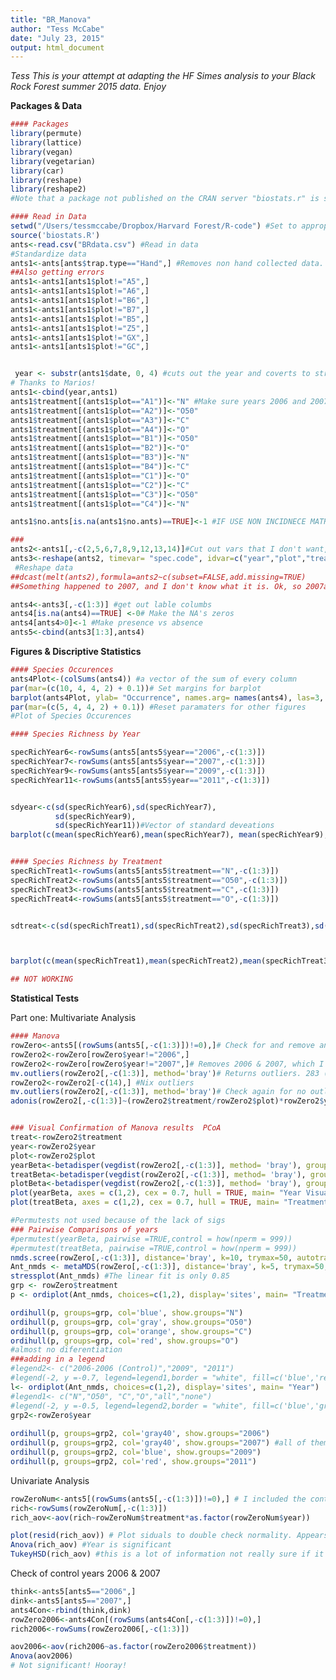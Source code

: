 ```yaml
---
title: "BR_Manova"
author: "Tess McCabe"
date: "July 23, 2015"
output: html_document
---
```


*Tess This is your attempt at adapting the HF Simes analysis to your Black Rock Forest summer 2015 data. Enjoy*



**Packages & Data**

```r
#### Packages
library(permute)
library(lattice)
library(vegan)
library(vegetarian)
library(car)
library(reshape)
library(reshape2)
#Note that a package not published on the CRAN server "biostats.r" is sourced later. For more information please contact Kevin McGarigal of the University of Massachusetts, Amherst

#### Read in Data 
setwd("/Users/tessmccabe/Dropbox/Harvard Forest/R-code") #Set to appropriate local working directory
source('biostats.R')
ants<-read.csv("BRdata.csv") #Read in data
#Standardize data
ants1<-ants[ants$trap.type=="Hand",] #Removes non hand collected data. Is this apropriate? 
##Also getting errors
ants1<-ants1[ants1$plot!="A5",]
ants1<-ants1[ants1$plot!="A6",]
ants1<-ants1[ants1$plot!="B6",]
ants1<-ants1[ants1$plot!="B7",]
ants1<-ants1[ants1$plot!="B5",]
ants1<-ants1[ants1$plot!="Z5",]
ants1<-ants1[ants1$plot!="GX",]
ants1<-ants1[ants1$plot!="GC",]


 year <- substr(ants1$date, 0, 4) #cuts out the year and coverts to string
# Thanks to Marios! 
ants1<-cbind(year,ants1)
ants1$treatment[(ants1$plot=="A1")]<-"N" #Make sure years 2006 and 2007 have treatments
ants1$treatment[(ants1$plot=="A2")]<-"O50"
ants1$treatment[(ants1$plot=="A3")]<-"C"
ants1$treatment[(ants1$plot=="A4")]<-"O"
ants1$treatment[(ants1$plot=="B1")]<-"O50"
ants1$treatment[(ants1$plot=="B2")]<-"O"
ants1$treatment[(ants1$plot=="B3")]<-"N"
ants1$treatment[(ants1$plot=="B4")]<-"C"
ants1$treatment[(ants1$plot=="C1")]<-"O"
ants1$treatment[(ants1$plot=="C2")]<-"C"
ants1$treatment[(ants1$plot=="C3")]<-"O50"
ants1$treatment[(ants1$plot=="C4")]<-"N"

ants1$no.ants[is.na(ants1$no.ants)==TRUE]<-1 #IF USE NON INCIDNECE MATRIX CALCS THIS IS BAD AND DO SOMETHING ELSE

###
ants2<-ants1[,-c(2,5,6,7,8,9,12,13,14)]#Cut out vars that I don't want, and makes sure I don't have NAs
ants3<-reshape(ants2, timevar= "spec.code", idvar=c("year","plot","treatment"), direction="wide")
 #Reshape data
##dcast(melt(ants2),formula=ants2~c(subset=FALSE,add.missing=TRUE)
##Something happened to 2007, and I don't know what it is. Ok, so 2007apears to be all NA's so that's probably it. 

ants4<-ants3[,-c(1:3)] #get out lable columbs
ants4[is.na(ants4)==TRUE] <-0# Make the NA's zeros
ants4[ants4>0]<-1 #Make presence vs absence
ants5<-cbind(ants3[1:3],ants4)
```

**Figures & Discriptive Statistics**

```r
#### Species Occurences 
ants4Plot<-(colSums(ants4)) #a vector of the sum of every column
par(mar=(c(10, 4, 4, 2) + 0.1))# Set margins for barplot
barplot(ants4Plot, ylab= "Occurrence", names.arg= names(ants4), las=3, cex.names=0.8, main="Species Occurence")
par(mar=(c(5, 4, 4, 2) + 0.1)) #Reset paramaters for other figures 
#Plot of Species Occurences

#### Species Richness by Year

specRichYear6<-rowSums(ants5[ants5$year=="2006",-c(1:3)])
specRichYear7<-rowSums(ants5[ants5$year=="2007",-c(1:3)])
specRichYear9<-rowSums(ants5[ants5$year=="2009",-c(1:3)])
specRichYear11<-rowSums(ants5[ants5$year=="2011",-c(1:3)])


sdyear<-c(sd(specRichYear6),sd(specRichYear7),
          sd(specRichYear9),
          sd(specRichYear11))#Vector of standard deveations
barplot(c(mean(specRichYear6),mean(specRichYear7), mean(specRichYear9),mean(specRichYear11)), names.arg= c("2006", "2007","2009","2011"), ylab="Average Species Richness", main= "Species Richness by Year") #Displays the mean number of species per year


#### Species Richness by Treatment
specRichTreat1<-rowSums(ants5[ants5$treatment=="N",-c(1:3)])
specRichTreat2<-rowSums(ants5[ants5$treatment=="O50",-c(1:3)])
specRichTreat3<-rowSums(ants5[ants5$treatment=="C",-c(1:3)])
specRichTreat4<-rowSums(ants5[ants5$treatment=="O",-c(1:3)])


sdtreat<-c(sd(specRichTreat1),sd(specRichTreat2),sd(specRichTreat3),sd(specRichTreat4))# Vector of standard deveations



barplot(c(mean(specRichTreat1),mean(specRichTreat2),mean(specRichTreat3),mean(specRichTreat4)), names.arg= c("N", "O50", "C","O"), ylab="Average Species Richness", main= "Species Richness by Treatment", col=c("purple","orange","blue","red"))#Displays the mean number of species per treatment 

## NOT WORKING
```


**Statistical Tests**

Part one: Multivariate Analysis 
```r
#### Manova
rowZero<-ants5[(rowSums(ants5[,-c(1:3)])!=0),]# Check for and remove any rows without any species found. 
rowZero2<-rowZero[rowZero$year!="2006",]
rowZero2<-rowZero[rowZero$year!="2007",]# Removes 2006 & 2007, which I assume are the control years. 
mv.outliers(rowZero2[,-c(1:3)], method='bray')# Returns outliers. 283 (14)
rowZero2<-rowZero2[-c(14),] #Nix outliers
mv.outliers(rowZero2[,-c(1:3)], method='bray')# Check again for no outliers
adonis(rowZero2[,-c(1:3)]~(rowZero2$treatment/rowZero2$plot)*rowZero2$year, method='bray')# No significant difference. Closest was treatment by year. 


### Visual Confirmation of Manova results  PCoA
treat<-rowZero2$treatment
year<-rowZero2$year
plot<-rowZero2$plot
yearBeta<-betadisper(vegdist(rowZero2[,-c(1:3)], method= 'bray'), group= year, type=c("median","centroid")) #Creates a betadisper object useing a vector of bray distance measures  grouped by year
treatBeta<-betadisper(vegdist(rowZero2[,-c(1:3)], method= 'bray'), group= treat, type=c("median","centroid")) #Creates a similar betadisper object grouped by treatment
plotBeta<-betadisper(vegdist(rowZero2[,-c(1:3)], method= 'bray'), group= plot, type=c("median","centroid"))
plot(yearBeta, axes = c(1,2), cex = 0.7, hull = TRUE, main= "Year Visualization")
plot(treatBeta, axes = c(1,2), cex = 0.7, hull = TRUE, main= "Treatment Visualization") 

#Permutests not used because of the lack of sigs
### Pairwise Comparisons of years
#permutest(yearBeta, pairwise =TRUE,control = how(nperm = 999)) 
#permutest(treatBeta, pairwise =TRUE,control = how(nperm = 999)) 
nmds.scree(rowZero[,-c(1:3)], distance='bray', k=10, trymax=50, autotransform=FALSE)# looks like 9 axes. 
Ant_nmds <- metaMDS(rowZero[,-c(1:3)], distance='bray', k=5, trymax=50, autotransform=FALSE)
stressplot(Ant_nmds) #The linear fit is only 0.85 
grp <- rowZero$treatment
p <- ordiplot(Ant_nmds, choices=c(1,2), display='sites', main= "Treatment")

ordihull(p, groups=grp, col='blue', show.groups="N") 
ordihull(p, groups=grp, col='gray', show.groups="O50") 
ordihull(p, groups=grp, col='orange', show.groups="C") 
ordihull(p, groups=grp, col='red', show.groups="O") 
#almost no diferentiation
###adding in a legend 
#legend2<- c("2006-2006 (Control)","2009", "2011")
#legend(-2, y =-0.7, legend=legend1,border = "white", fill=c('blue','red', 'green', 'purple'),cex=0.75)
l<- ordiplot(Ant_nmds, choices=c(1,2), display='sites', main= "Year")
#legend1<- c("N","O50", "C","O","all","none")
#legend(-2, y =-0.5, legend=legend2,border = "white", fill=c('blue','gray', 'red'))
grp2<-rowZero$year
 
ordihull(p, groups=grp2, col='gray40', show.groups="2006") 
ordihull(p, groups=grp2, col='gray40', show.groups="2007") #all of them overlap with the control. 
ordihull(p, groups=grp2, col='blue', show.groups="2009")
ordihull(p, groups=grp2, col='red', show.groups="2011")

```

Univariate Analysis

```r
rowZeroNum<-ants5[(rowSums(ants5[,-c(1:3)])!=0),] # I included the control years in this. Is this apropriate? 
rich<-rowSums(rowZeroNum[,-c(1:3)])
rich_aov<-aov(rich~rowZeroNum$treatment*as.factor(rowZeroNum$year))

plot(resid(rich_aov)) # Plot siduals to double check normality. Appears normal. 
Anova(rich_aov) #Year is significant
TukeyHSD(rich_aov) #this is a lot of information not really sure if it's worth it. 

```

Check of control years 2006 & 2007
```r
think<-ants5[ants5=="2006",]
dink<-ants5[ants5=="2007",]
ants4Con<-rbind(think,dink)
rowZero2006<-ants4Con[(rowSums(ants4Con[,-c(1:3)])!=0),]
rich2006<-rowSums(rowZero2006[,-c(1:3)])

aov2006<-aov(rich2006~as.factor(rowZero2006$treatment))
Anova(aov2006)
# Not significant! Hooray!

```


